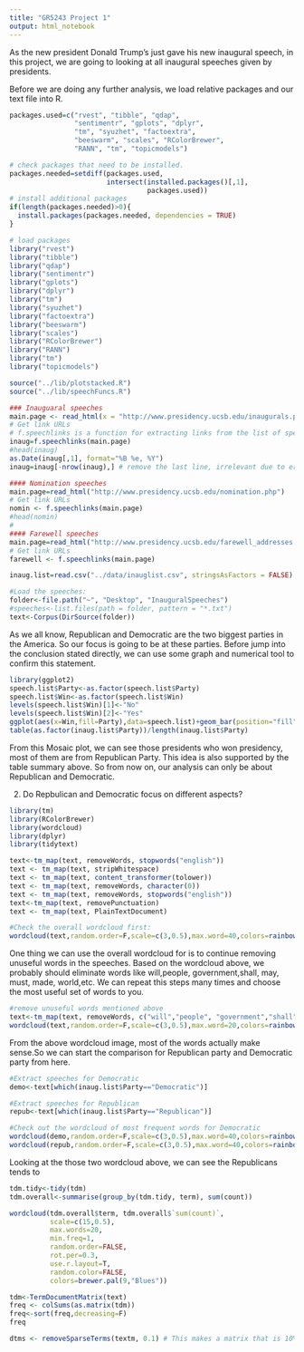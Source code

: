 ```yaml
---
title: "GR5243 Project 1"
output: html_notebook
---
```


As the new president Donald Trump's just gave his new inaugural speech, in this project, we are going to looking at all inaugural speeches given by presidents. 

Before we are doing any further analysis, we load relative packages and our text file into R.

```r
packages.used=c("rvest", "tibble", "qdap", 
                "sentimentr", "gplots", "dplyr",
                "tm", "syuzhet", "factoextra", 
                "beeswarm", "scales", "RColorBrewer",
                "RANN", "tm", "topicmodels")

# check packages that need to be installed.
packages.needed=setdiff(packages.used, 
                        intersect(installed.packages()[,1], 
                                  packages.used))
# install additional packages
if(length(packages.needed)>0){
  install.packages(packages.needed, dependencies = TRUE)
}

# load packages
library("rvest")
library("tibble")
library("qdap")
library("sentimentr")
library("gplots")
library("dplyr")
library("tm")
library("syuzhet")
library("factoextra")
library("beeswarm")
library("scales")
library("RColorBrewer")
library("RANN")
library("tm")
library("topicmodels")

source("../lib/plotstacked.R")
source("../lib/speechFuncs.R")
```


```r
### Inauguaral speeches
main.page <- read_html(x = "http://www.presidency.ucsb.edu/inaugurals.php")
# Get link URLs
# f.speechlinks is a function for extracting links from the list of speeches. 
inaug=f.speechlinks(main.page)
#head(inaug)
as.Date(inaug[,1], format="%B %e, %Y")
inaug=inaug[-nrow(inaug),] # remove the last line, irrelevant due to error.

#### Nomination speeches
main.page=read_html("http://www.presidency.ucsb.edu/nomination.php")
# Get link URLs
nomin <- f.speechlinks(main.page)
#head(nomin)
#
#### Farewell speeches
main.page=read_html("http://www.presidency.ucsb.edu/farewell_addresses.php")
# Get link URLs
farewell <- f.speechlinks(main.page)

inaug.list=read.csv("../data/inauglist.csv", stringsAsFactors = FALSE)
```

```r
#Load the speeches:
folder<-file.path("~", "Desktop", "InauguralSpeeches")
#speeches<-list.files(path = folder, pattern = "*.txt")
text<-Corpus(DirSource(folder))

```

As we all know, Republican and Democratic are the two biggest parties in the America. So our focus is going to be at these parties. Before jump into the conclusion stated directly, we can use some graph and numerical tool to confirm this statement.  

```r
library(ggplot2)
speech.list$Party<-as.factor(speech.list$Party)
speech.list$Win<-as.factor(speech.list$Win)
levels(speech.list$Win)[1]<-"No"
levels(speech.list$Win)[2]<-"Yes"
ggplot(aes(x=Win,fill=Party),data=speech.list)+geom_bar(position="fill")+scale_fill_brewer(palette="Set1")+xlab("Winning Presidency")+ylab("Percent")+coord_flip()+theme_bw()+ggtitle("Figure1: Propotion of Winning Presidency")+theme(plot.title=element_text(lineheight=.8))
table(as.factor(inaug.list$Party))/length(inaug.list$Party)
```

From this Mosaic plot, we can see those presidents who won presidency, most of them are from Republican Party. This idea is also supported by the table summary above. So from now on, our analysis can only be about Republican and Democratic. 

2. Do Repbulican and Democratic focus on different aspects?

```r
library(tm)
library(RColorBrewer)
library(wordcloud)
library(dplyr)
library(tidytext)

text<-tm_map(text, removeWords, stopwords("english"))
text <- tm_map(text, stripWhitespace)
text <- tm_map(text, content_transformer(tolower))
text <- tm_map(text, removeWords, character(0))
text <- tm_map(text, removeWords, stopwords("english"))
text<-tm_map(text, removePunctuation)
text <- tm_map(text, PlainTextDocument) 

#Check the overall wordcloud first:
wordcloud(text,random.order=F,scale=c(3,0.5),max.word=40,colors=rainbow(40))
```
One thing we can use the overall wordcloud for is to continue removing unuseful words in the speeches. Based on the wordcloud above, we probably should eliminate words like will,people, government,shall, may, must, made, world,etc. We can repeat this steps many times and choose the most useful set of words to you. 

```r
#remove unuseful words mentioned above
text<-tm_map(text, removeWords, c("will","people", "government","shall", "may", "must","made", "world","can","every","country","now","good","upon","states","nation","nations","america","great","national","rights","one","let","new"))
wordcloud(text,random.order=F,scale=c(3,0.5),max.word=20,colors=rainbow(40))
```
From the above wordcloud image, most of the words actually make sense.So we can start the comparison for Republican party and Democratic party from here.

```r
#Extract speeches for Democratic
demo<-text[which(inaug.list$Party=="Democratic")]

#Extract speeches for Republican 
repub<-text[which(inaug.list$Party=="Republican")]

#Check out the wordcloud of most frequent words for Democratic
wordcloud(demo,random.order=F,scale=c(3,0.5),max.word=40,colors=rainbow(40))
wordcloud(repub,random.order=F,scale=c(3,0.5),max.word=40,colors=rainbow(40))
```

Looking at the those two wordcloud above, we can see the Republicans tends to 



```r
tdm.tidy<-tidy(tdm)
tdm.overall<-summarise(group_by(tdm.tidy, term), sum(count))

wordcloud(tdm.overall$term, tdm.overall$`sum(count)`,
          scale=c(15,0.5),
          max.words=20,
          min.freq=1,
          random.order=FALSE,
          rot.per=0.3,
          use.r.layout=T,
          random.color=FALSE,
          colors=brewer.pal(9,"Blues"))
```


```r
tdm<-TermDocumentMatrix(text)
freq <- colSums(as.matrix(tdm)) 
freq<-sort(freq,decreasing=F)
freq

dtms <- removeSparseTerms(textm, 0.1) # This makes a matrix that is 10% empty space, maximum.   

```


